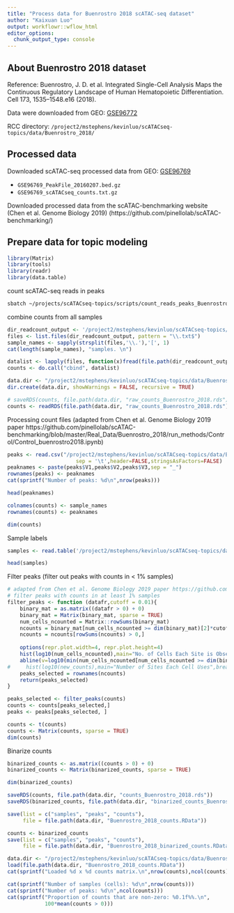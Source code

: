 ```yaml
---
title: "Process data for Buenrostro 2018 scATAC-seq dataset"
author: "Kaixuan Luo"
output: workflowr::wflow_html
editor_options:
  chunk_output_type: console
---
```


## About Buenrostro 2018 dataset

Reference: Buenrostro, J. D. et al. Integrated Single-Cell Analysis Maps the Continuous Regulatory Landscape of Human Hematopoietic Differentiation. Cell 173, 1535–1548.e16 (2018).

Data were downloaded from GEO: [GSE96772](https://www.ncbi.nlm.nih.gov/geo/query/acc.cgi?acc=GSE96772)

RCC directory: `/project2/mstephens/kevinluo/scATACseq-topics/data/Buenrostro_2018/`

## Processed data

Downloaded scATAC-seq processed data from GEO: [GSE96769](https://www.ncbi.nlm.nih.gov/geo/query/acc.cgi?acc=GSE96769)

* `GSE96769_PeakFile_20160207.bed.gz`
* `GSE96769_scATACseq_counts.txt.gz`

Downloaded processed data from the scATAC-benchmarking website (Chen et al. Genome Biology 2019) (https://github.com/pinellolab/scATAC-benchmarking/)

## Prepare data for topic modeling
```r
library(Matrix)
library(tools)
library(readr)
library(data.table)

```

count scATAC-seq reads in peaks
```bash
sbatch ~/projects/scATACseq-topics/scripts/count_reads_peaks_Buenrostro_2018.sbatch
```

combine counts from all samples
```r
dir_readcount_output <- '/project2/mstephens/kevinluo/scATACseq-topics/data/Buenrostro_2018/data/count_reads_peaks_output/'
files <- list.files(dir_readcount_output, pattern = "\\.txt$")
sample_names <- sapply(strsplit(files,'\\.'),'[', 1)
cat(length(sample_names), "samples. \n")
```

```r
datalist <- lapply(files, function(x)fread(file.path(dir_readcount_output,x))$V4)
counts <- do.call("cbind", datalist)
```

```r
data.dir <- "/project2/mstephens/kevinluo/scATACseq-topics/data/Buenrostro_2018/processed_data_Chen2019pipeline/"
dir.create(data.dir, showWarnings = FALSE, recursive = TRUE)

# saveRDS(counts, file.path(data.dir, "raw_counts_Buenrostro_2018.rds"))
counts <- readRDS(file.path(data.dir, "raw_counts_Buenrostro_2018.rds"))
```

Processing count files (adapted from Chen et al. Genome Biology 2019 paper https://github.com/pinellolab/scATAC-benchmarking/blob/master/Real_Data/Buenrostro_2018/run_methods/Control/Control_buenrostro2018.ipynb)

```r
peaks <- read.csv("/project2/mstephens/kevinluo/scATACseq-topics/data/Buenrostro_2018/data/input_Chen_2019/combined.sorted.merged.bed",
                      sep = '\t',header=FALSE,stringsAsFactors=FALSE)
peaknames <- paste(peaks$V1,peaks$V2,peaks$V3,sep = "_")
rownames(peaks) <- peaknames
cat(sprintf("Number of peaks: %d\n",nrow(peaks)))

head(peaknames)

colnames(counts) <- sample_names
rownames(counts) <- peaknames

dim(counts)
```

Sample labels
```r
samples <- read.table('/project2/mstephens/kevinluo/scATACseq-topics/data/Buenrostro_2018/data/input_Chen_2019/metadata.tsv', header = TRUE, stringsAsFactors=FALSE, quote="",row.names=1)

head(samples)
```

Filter peaks (filter out peaks with counts in < 1% samples)
```r
# adapted from Chen et al. Genome Biology 2019 paper https://github.com/pinellolab/scATAC-benchmarking/blob/master/Real_Data/Buenrostro_2018/run_methods/Control/Control_buenrostro2018.ipynb
# filter peaks with counts in at least 1% samples
filter_peaks <- function (datafr,cutoff = 0.01){
    binary_mat = as.matrix((datafr > 0) + 0)
    binary_mat = Matrix(binary_mat, sparse = TRUE) 
    num_cells_ncounted = Matrix::rowSums(binary_mat)
    ncounts = binary_mat[num_cells_ncounted >= dim(binary_mat)[2]*cutoff,]
    ncounts = ncounts[rowSums(ncounts) > 0,] 
    
    options(repr.plot.width=4, repr.plot.height=4)
    hist(log10(num_cells_ncounted),main="No. of Cells Each Site is Observed In",breaks=50)
    abline(v=log10(min(num_cells_ncounted[num_cells_ncounted >= dim(binary_mat)[2]*cutoff])),lwd=2,col="indianred")
#     hist(log10(new_counts),main="Number of Sites Each Cell Uses",breaks=50)
    peaks_selected = rownames(ncounts)
    return(peaks_selected)
}
```

```r
peaks_selected <- filter_peaks(counts)
counts <- counts[peaks_selected,]
peaks <- peaks[peaks_selected, ]

counts <- t(counts)
counts <- Matrix(counts, sparse = TRUE) 
dim(counts)

```

Binarize counts
```r
binarized_counts <- as.matrix((counts > 0) + 0)
binarized_counts <- Matrix(binarized_counts, sparse = TRUE) 

dim(binarized_counts)
```

```r
saveRDS(counts, file.path(data.dir, "counts_Buenrostro_2018.rds"))
saveRDS(binarized_counts, file.path(data.dir, "binarized_counts_Buenrostro_2018.rds"))

save(list = c("samples", "peaks", "counts"), 
     file = file.path(data.dir, "Buenrostro_2018_counts.RData"))

counts <- binarized_counts
save(list = c("samples", "peaks", "counts"), 
     file = file.path(data.dir, "Buenrostro_2018_binarized_counts.RData"))

```

```r
data.dir <- "/project2/mstephens/kevinluo/scATACseq-topics/data/Buenrostro_2018/processed_data/"
load(file.path(data.dir, "Buenrostro_2018_counts.RData"))
cat(sprintf("Loaded %d x %d counts matrix.\n",nrow(counts),ncol(counts)))

cat(sprintf("Number of samples (cells): %d\n",nrow(counts)))
cat(sprintf("Number of peaks: %d\n",ncol(counts)))
cat(sprintf("Proportion of counts that are non-zero: %0.1f%%.\n",
            100*mean(counts > 0)))

```


